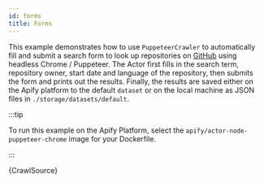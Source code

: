 ```yaml
---
id: forms
title: Forms
---
```



This example demonstrates how to use <CrawleeApiLink to="puppeteer-crawler/class/PuppeteerCrawler">`PuppeteerCrawler`</CrawleeApiLink> to
automatically fill and submit a search form to look up repositories on [GitHub](https://github.com) using headless Chrome / Puppeteer.
The Actor first fills in the search term, repository owner, start date and language of the repository, then submits the form
and prints out the results. Finally, the results are saved either on the Apify platform to the
default <ApiLink to="apify/class/Dataset">`dataset`</ApiLink> or on the local machine as JSON files in `./storage/datasets/default`.

:::tip

To run this example on the Apify Platform, select the `apify/actor-node-puppeteer-chrome` image for your Dockerfile.

:::

<RunnableCodeBlock className="language-js" type="puppeteer">
    {CrawlSource}
</RunnableCodeBlock>
